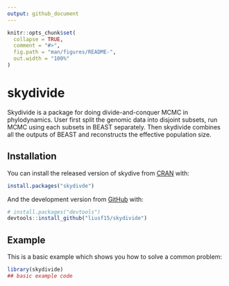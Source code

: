 ```yaml
---
output: github_document
---
```


<!-- README.md is generated from README.Rmd. Please edit that file -->

```r
knitr::opts_chunk$set(
  collapse = TRUE,
  comment = "#>",
  fig.path = "man/figures/README-",
  out.width = "100%"
)
```

# skydivide

<!-- badges: start -->
<!-- badges: end -->

Skydivide is a package for doing divide-and-conquer MCMC in phylodynamics. User first split the genomic data into disjoint subsets, run MCMC using each subsets in BEAST separately. Then skydivide combines all the outputs of BEAST and reconstructs the effective population size.

## Installation

You can install the released version of skydive from [CRAN](https://CRAN.R-project.org) with:

``` r
install.packages("skydivde")
```

And the development version from [GitHub](https://github.com/) with:

``` r
# install.packages("devtools")
devtools::install_github("liusf15/skydivide")
```
## Example

This is a basic example which shows you how to solve a common problem:

```r
library(skydivide)
## basic example code
```

<!-- What is special about using `README.Rmd` instead of just `README.md`? You can include R chunks like so: -->

<!-- ```{r cars} -->
<!-- summary(cars) -->
<!-- ``` -->

<!-- You'll still need to render `README.Rmd` regularly, to keep `README.md` up-to-date. `devtools::build_readme()` is handy for this. You could also use GitHub Actions to re-render `README.Rmd` every time you push. An example workflow can be found here: <https://github.com/r-lib/actions/tree/master/examples>. -->

<!-- You can also embed plots, for example: -->

<!-- ```{r pressure, echo = FALSE} -->
<!-- plot(pressure) -->
<!-- ``` -->

<!-- In that case, don't forget to commit and push the resulting figure files, so they display on GitHub and CRAN. -->
